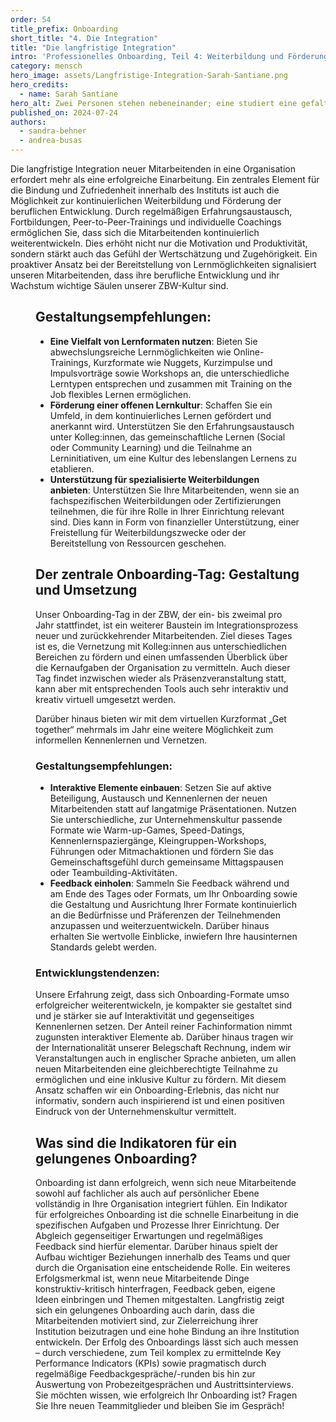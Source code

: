 ---
order: 54
title_prefix: Onboarding
short_title: "4. Die Integration"
title: "Die langfristige Integration"
intro: 'Professionelles Onboarding, Teil 4: Weiterbildung und Förderung der beruflichen Entwicklung und Lernprogramme fördern die Bindung an die Organisation. Ein Überblick.'
category: mensch
hero_image: assets/Langfristige-Integration-Sarah-Santiane.png
hero_credits:
  - name: Sarah Santiane
hero_alt: Zwei Personen stehen nebeneinander; eine studiert eine gefaltete Landkarte, die andere hilft.
published_on: 2024-07-24
authors:
  - sandra-behner
  - andrea-busas
---

<Leadin>Die langfristige Integration</Leadin> neuer Mitarbeitenden in eine Organisation erfordert mehr als eine erfolgreiche Einarbeitung. Ein zentrales Element für die Bindung und Zufriedenheit innerhalb des Instituts ist auch die Möglichkeit zur kontinuierlichen Weiterbildung und Förderung der beruflichen Entwicklung. Durch regelmäßigen Erfahrungsaustausch, Fortbildungen, Peer-to-Peer-Trainings und individuelle Coachings ermöglichen Sie, dass sich die Mitarbeitenden kontinuierlich weiterentwickeln. Dies erhöht nicht nur die Motivation und Produktivität, sondern stärkt auch das Gefühl der Wertschätzung und Zugehörigkeit. Ein proaktiver Ansatz bei der Bereitstellung von Lernmöglichkeiten signalisiert unseren Mitarbeitenden, dass ihre berufliche Entwicklung und ihr Wachstum wichtige Säulen unserer ZBW-Kultur sind.

<Figure src='2023_Schulz_ZBW_Erste Wochen.jpg' size='medium' caption="Peer-to-Peer Training und Erfahrungsaustausch sind für eine langfristige Integration und Entwicklung unerlässlich." credit="©ZBW, Foto: Maxim Schulz"/>

## Gestaltungsempfehlungen:

- **Eine Vielfalt von Lernformaten nutzen**: Bieten Sie abwechslungsreiche Lernmöglichkeiten wie Online-Trainings, Kurzformate wie Nuggets, Kurzimpulse und Impulsvorträge sowie Workshops an, die unterschiedliche Lerntypen entsprechen und zusammen mit Training on the Job flexibles Lernen ermöglichen.
- **Förderung einer offenen Lernkultur**: Schaffen Sie ein Umfeld, in dem kontinuierliches Lernen gefördert und anerkannt wird. Unterstützen Sie den Erfahrungsaustausch unter Kolleg:innen, das gemeinschaftliche Lernen (Social oder Community Learning) und die Teilnahme an Lerninitiativen, um eine Kultur des lebenslangen Lernens zu etablieren.
- **Unterstützung für spezialisierte Weiterbildungen anbieten**: Unterstützen Sie Ihre Mitarbeitenden, wenn sie an fachspezifischen Weiterbildungen oder Zertifizierungen teilnehmen, die für ihre Rolle in Ihrer Einrichtung relevant sind. Dies kann in Form von finanzieller Unterstützung, einer Freistellung für Weiterbildungszwecke oder der Bereitstellung von Ressourcen geschehen.

## Der zentrale Onboarding-Tag: Gestaltung und Umsetzung

Unser Onboarding-Tag in der ZBW, der ein- bis zweimal pro Jahr stattfindet, ist ein weiterer Baustein im Integrationsprozess neuer und zurückkehrender Mitarbeitenden. Ziel dieses Tages ist es, die Vernetzung mit Kolleg:innen aus unterschiedlichen Bereichen zu fördern und einen umfassenden Überblick über die Kernaufgaben der Organisation zu vermitteln. Auch dieser Tag findet inzwischen wieder als Präsenzveranstaltung statt, kann aber mit entsprechenden Tools auch sehr interaktiv und kreativ virtuell umgesetzt werden.

Darüber hinaus bieten wir mit dem virtuellen Kurzformat „Get together“ mehrmals im Jahr eine weitere Möglichkeit zum informellen Kennenlernen und Vernetzen.

### Gestaltungsempfehlungen:

- **Interaktive Elemente einbauen**: Setzen Sie auf aktive Beteiligung, Austausch und Kennenlernen der neuen Mitarbeitenden statt auf langatmige Präsentationen. Nutzen Sie unterschiedliche, zur Unternehmenskultur passende Formate wie Warm-up-Games, Speed-Datings, Kennenlernspaziergänge, Kleingruppen-Workshops, Führungen oder Mitmachaktionen und fördern Sie das Gemeinschaftsgefühl durch gemeinsame Mittagspausen oder Teambuilding-Aktivitäten.
- **Feedback einholen**: Sammeln Sie Feedback während und am Ende des Tages oder Formats, um Ihr Onboarding sowie die Gestaltung und Ausrichtung Ihrer Formate kontinuierlich an die Bedürfnisse und Präferenzen der Teilnehmenden anzupassen und weiterzuentwickeln. Darüber hinaus erhalten Sie wertvolle Einblicke, inwiefern Ihre hausinternen Standards gelebt werden.

### Entwicklungstendenzen:

Unsere Erfahrung zeigt, dass sich Onboarding-Formate umso erfolgreicher weiterentwickeln, je kompakter sie gestaltet sind und je stärker sie auf Interaktivität und gegenseitiges Kennenlernen setzen. Der Anteil reiner Fachinformation nimmt zugunsten interaktiver Elemente ab. Darüber hinaus tragen wir der Internationalität unserer Belegschaft Rechnung, indem wir Veranstaltungen auch in englischer Sprache anbieten, um allen neuen Mitarbeitenden eine gleichberechtigte Teilnahme zu ermöglichen und eine inklusive Kultur zu fördern. Mit diesem Ansatz schaffen wir ein Onboarding-Erlebnis, das nicht nur informativ, sondern auch inspirierend ist und einen positiven Eindruck von der Unternehmenskultur vermittelt.

## Was sind die Indikatoren für ein gelungenes Onboarding?

Onboarding ist dann erfolgreich, wenn sich neue Mitarbeitende sowohl auf fachlicher als auch auf persönlicher Ebene vollständig in Ihre Organisation integriert fühlen. Ein Indikator für erfolgreiches Onboarding ist die schnelle Einarbeitung in die spezifischen Aufgaben und Prozesse Ihrer Einrichtung. Der Abgleich gegenseitiger Erwartungen und regelmäßiges Feedback sind hierfür elementar. Darüber hinaus spielt der Aufbau wichtiger Beziehungen innerhalb des Teams und quer durch die Organisation eine entscheidende Rolle. Ein weiteres Erfolgsmerkmal ist, wenn neue Mitarbeitende Dinge konstruktiv-kritisch hinterfragen, Feedback geben, eigene Ideen einbringen und Themen mitgestalten. Langfristig zeigt sich ein gelungenes Onboarding auch darin, dass die Mitarbeitenden motiviert sind, zur Zielerreichung ihrer Institution beizutragen und eine hohe Bindung an ihre Institution entwickeln. Der Erfolg des Onboardings lässt sich auch messen – durch verschiedene, zum Teil komplex zu ermittelnde Key Performance Indicators (KPIs) sowie pragmatisch durch regelmäßige Feedbackgespräche/-runden bis hin zur Auswertung von Probezeitgesprächen und Austrittsinterviews. Sie möchten wissen, wie erfolgreich Ihr Onboarding ist? Fragen Sie Ihre neuen Teammitglieder und bleiben Sie im Gespräch!
